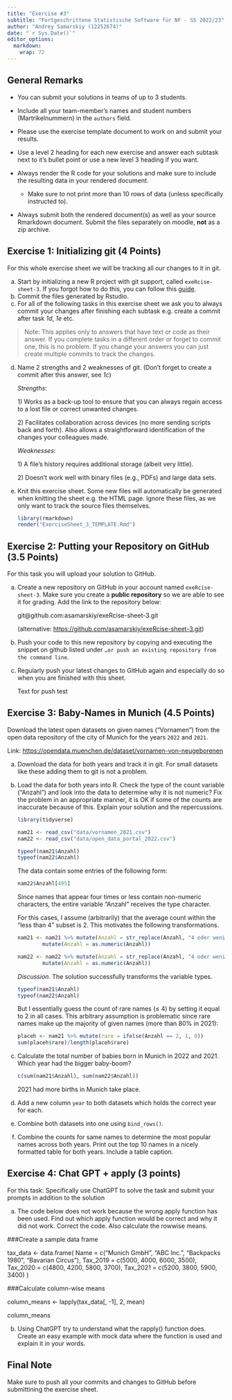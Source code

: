 ```yaml
---
title: "Exercise #3"
subtitle: "Fortgeschrittene Statistische Software für NF - SS 2022/23"
author: "Andrey Samarskiy (12252674)"
date: "`r Sys.Date()`"
editor_options: 
  markdown: 
    wrap: 72
---
```


## General Remarks

-   You can submit your solutions in teams of up to 3 students.

-   Include all your team-member's names and student numbers
    (Martrikelnummern) in the `authors` field.

-   Please use the exercise template document to work on and submit your
    results.

-   Use a level 2 heading for each new exercise and answer each subtask
    next to it's bullet point or use a new level 3 heading if you want.

-   Always render the R code for your solutions and make sure to include
    the resulting data in your rendered document.

    -   Make sure to not print more than 10 rows of data (unless
        specifically instructed to).

-   Always submit both the rendered document(s) as well as your source
    Rmarkdown document. Submit the files separately on moodle, **not**
    as a zip archive.

## Exercise 1: Initializing git (4 Points)

For this whole exercise sheet we will be tracking all our changes to it
in git.

a)  Start by initializing a new R project with git support, called
    `exeRcise-sheet-3`. If you forgot how to do this, you can follow
    this
    [guide](https://malikaihle.github.io/Introduction-RStudio-Git-GitHub/rstudio_project.html).
b)  Commit the files generated by Rstudio.
c)  For all of the following tasks in this exercise sheet we ask you to
    always commit your changes after finishing each subtask e.g. create
    a commit after task *1d*, *1e* etc.

> Note: This applies only to answers that have text or code as their
> answer. If you complete tasks in a different order or forget to commit
> one, this is no problem. If you change your answers you can just
> create multiple commits to track the changes.

d)  Name 2 strengths and 2 weaknesses of git. (Don't forget to create a
    commit after this answer, see *1c*)

    *Strengths*: 

    1\) Works as a back-up tool to ensure that you can always regain
    access to a lost file or correct unwanted changes.

    2\) Facilitates collaboration across devices (no more sending
    scripts back and forth). Also allows a straightforward
    identification of the changes your colleagues made.

    *Weaknesses*:

    1\) A file's history requires additional storage (albeit very
    little).

    2\) Doesn't work well with binary files (e.g., PDFs) and large data
    sets.

e)  Knit this exercise sheet. Some new files will automatically be
    generated when knitting the sheet e.g. the HTML page. Ignore these
    files, as we only want to track the source files themselves.

    ```r
    library(rmarkdown)
    render("ExerciseSheet_3_TEMPLATE.Rmd")
    ```

## Exercise 2: Putting your Repository on GitHub (3.5 Points)

For this task you will upload your solution to GitHub.

a)  Create a new repository on GitHub in your account named
    `exeRcise-sheet-3`. Make sure you create a **public repository** so
    we are able to see it for grading. Add the link to the repository
    below:

    git\@github.com:asamarskiy/exeRcise-sheet-3.git

    (alternative: <https://github.com/asamarskiy/exeRcise-sheet-3.git>)

b)  Push your code to this new repository by copying and executing the
    snippet on github listed under
    `…or push an existing repository from the command line`.

c)  Regularly push your latest changes to GitHub again and especially do
    so when you are finished with this sheet.

    Text for push test

## Exercise 3: Baby-Names in Munich (4.5 Points)

Download the latest open datasets on given names ("Vornamen") from the
open data repository of the city of Munich for the years `2022` and
`2021`.

Link: <https://opendata.muenchen.de/dataset/vornamen-von-neugeborenen>

a)  Download the data for both years and track it in git. For small
    datasets like these adding them to git is not a problem.

b)  Load the data for both years into R. Check the type of the count
    variable ("Anzahl") and look into the data to determine why it is
    not numeric? Fix the problem in an appropriate manner, it is OK if
    some of the counts are inaccurate because of this. Explain your
    solution and the repercussions.

    ```r
    library(tidyverse)

    nam21 <- read_csv("data/vornamen_2021.csv")
    nam22 <- read_csv("data/open_data_portal_2022.csv")

    typeof(nam21$Anzahl)
    typeof(nam22$Anzahl)
    ```

    The data contain some entries of the following form:

    ```r
    nam22$Anzahl[495]
    ```

    Since names that appear four times or less contain non-numeric
    characters, the entire variable "Anzahl" receives the type
    character.

    For this cases, I assume (arbitrarily) that the average count within
    the "less than 4" subset is 2. This motivates the following
    transformations.

    ```r
    nam21 <- nam21 %>% mutate(Anzahl = str_replace(Anzahl, "4 oder weniger", "2")) %>% 
            mutate(Anzahl = as.numeric(Anzahl))

    nam22 <- nam22 %>% mutate(Anzahl = str_replace(Anzahl, "4 oder weniger", "2")) %>% 
            mutate(Anzahl = as.numeric(Anzahl))
    ```

    *Discussion*. The solution successfully transforms the variable
    types.

    ```r
    typeof(nam21$Anzahl)
    typeof(nam22$Anzahl)
    ```

    But I essentially guess the count of rare names (≤ 4) by setting it
    equal to 2 in all cases. This arbitrary assumption is problematic
    since rare names make up the majority of given names (more than 80%
    in 2021):

    ```r
    placeh <- nam21 %>% mutate(rare = ifelse(Anzahl == 2, 1, 0))
    sum(placeh$rare)/length(placeh$rare)
    ```

c)  Calculate the total number of babies born in Munich in 2022
    and 2021. Which year had the bigger baby-boom?

    ```r
    c(sum(nam21$Anzahl), sum(nam22$Anzahl))
    ```

    2021 had more births in Munich take place.

d)  Add a new column `year` to both datasets which holds the correct
    year for each.

e)  Combine both datasets into one using `bind_rows()`.

f)  Combine the counts for same names to determine the most popular
    names across both years. Print out the top 10 names in a nicely
    formatted table for both years. Include a table caption.

## Exercise 4: Chat GPT + apply (3 points)

For this task: Specifically use ChatGPT to solve the task and submit
your prompts in addition to the solution

a)  The code below does not work because the wrong apply function has
    been used. Find out which apply function would be correct and why it
    did not work. Correct the code. Also calculate the rowwise means.

###Create a sample data frame

tax_data \<- data.frame( Name = c("Munich GmbH", "ABC Inc.", "Backpacks
1980", "Bavarian Circus"), Tax_2019 = c(5000, 4000, 6000, 3500),
Tax_2020 = c(4800, 4200, 5800, 3700), Tax_2021 = c(5200, 3800, 5900,
3400) )

###Calculate column-wise means

column_means \<- lapply(tax_data\[, -1\], 2, mean)

column_means

b)  Using ChatGPT try to understand what the rapply() function does.
    Create an easy example with mock data where the function is used and
    explain it in your words.

## Final Note

Make sure to push all your commits and changes to GitHub before
submittining the exercise sheet.
